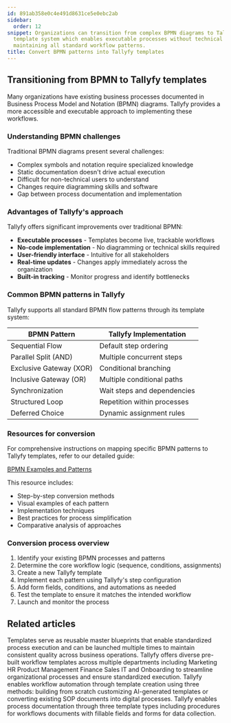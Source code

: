 ```yaml
---
id: 891ab358e0c4e491d8631ce5e0ebc2ab
sidebar:
  order: 12
snippet: Organizations can transition from complex BPMN diagrams to Tallyfy's user-friendly
  template system which enables executable processes without technical expertise while
  maintaining all standard workflow patterns.
title: Convert BPMN patterns into Tallyfy templates
---
```


## Transitioning from BPMN to Tallyfy templates

Many organizations have existing business processes documented in Business Process Model and Notation (BPMN) diagrams. Tallyfy provides a more accessible and executable approach to implementing these workflows.

### Understanding BPMN challenges

Traditional BPMN diagrams present several challenges:
- Complex symbols and notation require specialized knowledge
- Static documentation doesn't drive actual execution
- Difficult for non-technical users to understand
- Changes require diagramming skills and software
- Gap between process documentation and implementation

### Advantages of Tallyfy's approach

Tallyfy offers significant improvements over traditional BPMN:
- **Executable processes** - Templates become live, trackable workflows
- **No-code implementation** - No diagramming or technical skills required
- **User-friendly interface** - Intuitive for all stakeholders
- **Real-time updates** - Changes apply immediately across the organization
- **Built-in tracking** - Monitor progress and identify bottlenecks

### Common BPMN patterns in Tallyfy

Tallyfy supports all standard BPMN flow patterns through its template system:

| BPMN Pattern | Tallyfy Implementation |
|--------------|------------------------|
| Sequential Flow | Default step ordering |
| Parallel Split (AND) | Multiple concurrent steps |
| Exclusive Gateway (XOR) | Conditional branching |
| Inclusive Gateway (OR) | Multiple conditional paths |
| Synchronization | Wait steps and dependencies |
| Structured Loop | Repetition within processes |
| Deferred Choice | Dynamic assignment rules |

### Resources for conversion

For comprehensive instructions on mapping specific BPMN patterns to Tallyfy templates, refer to our detailed guide:

[BPMN Examples and Patterns](https://tallyfy.com/bpmn-examples-and-patterns)

This resource includes:
- Step-by-step conversion methods
- Visual examples of each pattern
- Implementation techniques
- Best practices for process simplification
- Comparative analysis of approaches

### Conversion process overview

1. Identify your existing BPMN processes and patterns
2. Determine the core workflow logic (sequence, conditions, assignments)
3. Create a new Tallyfy template
4. Implement each pattern using Tallyfy's step configuration
5. Add form fields, conditions, and automations as needed
6. Test the template to ensure it matches the intended workflow
7. Launch and monitor the process


## Related articles
<CardGrid>
<LinkTitleCard header="<b>Documenting > Templates</b>" href="/products/pro/documenting/templates/" > Templates serve as reusable master blueprints that enable standardized process execution and can be launched multiple times to maintain consistent quality across business operations. </LinkTitleCard>
<LinkTitleCard header="<b>Templates > Sample Templates</b>" href="/products/pro/documenting/templates/how-can-i-access-tallyfys-sample-templates/" > Tallyfy offers diverse pre-built workflow templates across multiple departments including Marketing HR Product Management Finance Sales IT and Onboarding to streamline organizational processes and ensure standardized execution. </LinkTitleCard>
<LinkTitleCard header="<b>Templates > Create a template</b>" href="/products/pro/documenting/templates/create-template/" > Tallyfy enables workflow automation through template creation using three methods: building from scratch customizing AI-generated templates or converting existing SOP documents into digital processes. </LinkTitleCard>
<LinkTitleCard header="<b>Pro > Essentials</b>" href="/products/pro/documenting/" > Tallyfy enables process documentation through three template types including procedures for workflows documents with fillable fields and forms for data collection. </LinkTitleCard>
</CardGrid>